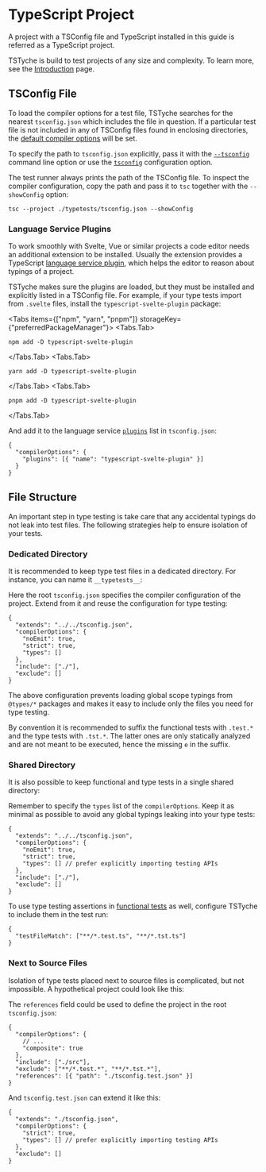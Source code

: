 
# TypeScript Project

A project with a TSConfig file and TypeScript installed in this guide is referred as a TypeScript project.

<Note>

TSTyche is build to test projects of any size and complexity. To learn more, see the [Introduction](./introduction.mdx) page.

</Note>

## TSConfig File

To load the compiler options for a test file, TSTyche searches for the nearest `tsconfig.json` which includes the file in question. If a particular test file is not included in any of TSConfig files found in enclosing directories, the [default compiler options](./javascript-project.mdx#default-compiler-options) will be set.

To specify the path to `tsconfig.json` explicitly, pass it with the [`--tsconfig`](../reference/command-line.mdx#tsconfig) command line option or use the [`tsconfig`](../reference/config-file.mdx#tsconfig) configuration option.

<Tip>

The test runner always prints the path of the TSConfig file. To inspect the compiler configuration, copy the path and pass it to `tsc` together with the `--showConfig` option:

```shell
tsc --project ./typetests/tsconfig.json --showConfig
```

</Tip>

### Language Service Plugins

To work smoothly with Svelte, Vue or similar projects a code editor needs an additional extension to be installed. Usually the extension provides a TypeScript [language service plugin](https://github.com/microsoft/TypeScript/wiki/Writing-a-Language-Service-Plugin), which helps the editor to reason about typings of a project.

TSTyche makes sure the plugins are loaded, but they must be installed and explicitly listed in a TSConfig file. For example, if your type tests import from `.svelte` files, install the `typescript-svelte-plugin` package:

<Tabs items={["npm", "yarn", "pnpm"]} storageKey={"preferredPackageManager"}>
<Tabs.Tab>

```shell
npm add -D typescript-svelte-plugin
```

</Tabs.Tab>
<Tabs.Tab>

```shell
yarn add -D typescript-svelte-plugin
```

</Tabs.Tab>
<Tabs.Tab>

```shell
pnpm add -D typescript-svelte-plugin
```

</Tabs.Tab>
</Tabs>

And add it to the language service [`plugins`](https://typescriptlang.org/tsconfig#plugins) list in `tsconfig.json`:

```jsonc
{
  "compilerOptions": {
    "plugins": [{ "name": "typescript-svelte-plugin" }]
  }
}
```

## File Structure

An important step in type testing is take care that any accidental typings do not leak into test files. The following strategies help to ensure isolation of your tests.

### Dedicated Directory

It is recommended to keep type test files in a dedicated directory. For instance, you can name it `__typetests__`:

<FileTree>
  <FileTree.Folder name="src" defaultOpen>
    <FileTree.Folder name="__typetests__" defaultOpen>
      <FileTree.File name="MethodLikeKeys.tst.ts" />
      <FileTree.File name="tsconfig.json" />
    </FileTree.Folder>
    <FileTree.File name="MethodLikeKeys.ts" />
  </FileTree.Folder>
  <FileTree.File name="package.json" />
  <FileTree.File name="tsconfig.json" />
</FileTree>

Here the root `tsconfig.json` specifies the compiler configuration of the project. Extend from it and reuse the configuration for type testing:

```jsonc filename="./src/__typetests__/tsconfig.json"
{
  "extends": "../../tsconfig.json",
  "compilerOptions": {
    "noEmit": true,
    "strict": true,
    "types": []
  },
  "include": ["./"],
  "exclude": []
}
```

The above configuration prevents loading global scope typings from `@types/*` packages and makes it easy to include only the files you need for type testing.

<Tip>

By convention it is recommended to suffix the functional tests with `.test.*` and the type tests with `.tst.*`. The latter ones are only statically analyzed and are not meant to be executed, hence the missing `e` in the suffix.

</Tip>

### Shared Directory

It is also possible to keep functional and type tests in a single shared directory:

<FileTree>
  <FileTree.Folder name="src" defaultOpen>
    <FileTree.Folder name="__tests__" defaultOpen>
      <FileTree.File name="MethodLikeKeys.tst.ts" />
      <FileTree.File name="secondItem.test.ts" />
      <FileTree.File name="tsconfig.json" />
    </FileTree.Folder>
    <FileTree.File name="MethodLikeKeys.ts" />
    <FileTree.File name="secondItem.ts" />
  </FileTree.Folder>
  <FileTree.File name="package.json" />
  <FileTree.File name="tsconfig.json" />
  <FileTree.File name="tstyche.config.json" />
</FileTree>

Remember to specify the `types` list of the `compilerOptions`. Keep it as minimal as possible to avoid any global typings leaking into your type tests:

```jsonc filename="./src/__tests__/tsconfig.json"
{
  "extends": "../../tsconfig.json",
  "compilerOptions": {
    "noEmit": true,
    "strict": true,
    "types": [] // prefer explicitly importing testing APIs
  },
  "include": ["./"],
  "exclude": []
}
```

To use type testing assertions in [functional tests](./test-runner.mdx#functional-tests) as well, configure TSTyche to include them in the test run:

```jsonc filename="./tstyche.config.json"
{
  "testFileMatch": ["**/*.test.ts", "**/*.tst.ts"]
}
```

### Next to Source Files

Isolation of type tests placed next to source files is complicated, but not impossible. A hypothetical project could look like this:

<FileTree>
  <FileTree.Folder name="src" defaultOpen>
    <FileTree.File name="MethodLikeKeys.ts" />
    <FileTree.File name="MethodLikeKeys.tst.ts" />
    <FileTree.File name="secondItem.ts" />
    <FileTree.File name="secondItem.test.ts" />
  </FileTree.Folder>
  <FileTree.File name="package.json" />
  <FileTree.File name="tsconfig.json" />
  <FileTree.File name="tsconfig.test.json" />
  <FileTree.File name="tstyche.config.json" />
</FileTree>

The `references` field could be used to define the project in the root `tsconfig.json`:

```jsonc filename="./tsconfig.json"
{
  "compilerOptions": {
    // ...
    "composite": true
  },
  "include": ["./src"],
  "exclude": ["**/*.test.*", "**/*.tst.*"],
  "references": [{ "path": "./tsconfig.test.json" }]
}
```

And `tsconfig.test.json` can extend it like this:

```jsonc filename="./tsconfig.test.json"
{
  "extends": "./tsconfig.json",
  "compilerOptions": {
    "strict": true,
    "types": [] // prefer explicitly importing testing APIs
  },
  "exclude": []
}
```
